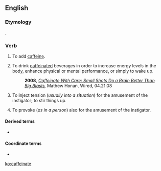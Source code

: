 ==English==

===Etymology===
{{suffix|caffeine|ate|lang=en}}.

===Verb===
{{en-verb|caffeinat}}

# To add [[caffeine]].
# {{label|en|slang}} To drink [[caffeinated]] beverages in order to increase energy levels in the body, enhance physical or mental performance, or simply to wake up.
#: '''2008''', ''[http://www.wired.com/medtech/health/magazine/16-05/gs_02caffeinate Caffeinate With Care: Small Shots Do a Brain Better Than Big Blasts],'' Mathew Honan, Wired, 04.21.08
# {{label|en|slang}} To inject tension (''usually into a situation'') for the amusement of the instigator; to stir things up.
# {{label|en|slang}} To provoke (''as in a person'') also for the amusement of the instigator.

====Derived terms====
* {{l|en|caffeinator}}

====Coordinate terms====
* {{l|en|hydrate}}

[[ko:caffeinate]]